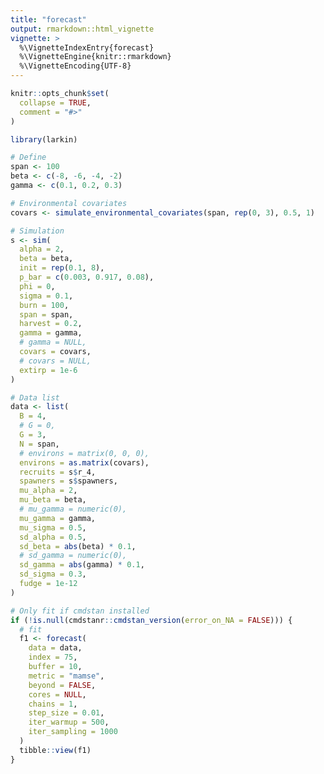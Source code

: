 ```yaml
---
title: "forecast"
output: rmarkdown::html_vignette
vignette: >
  %\VignetteIndexEntry{forecast}
  %\VignetteEngine{knitr::rmarkdown}
  %\VignetteEncoding{UTF-8}
---
```


```r
knitr::opts_chunk$set(
  collapse = TRUE,
  comment = "#>"
)
```

```r
library(larkin)
```

```r
# Define
span <- 100
beta <- c(-8, -6, -4, -2)
gamma <- c(0.1, 0.2, 0.3)

# Environmental covariates
covars <- simulate_environmental_covariates(span, rep(0, 3), 0.5, 1)

# Simulation
s <- sim(
  alpha = 2,
  beta = beta,
  init = rep(0.1, 8),
  p_bar = c(0.003, 0.917, 0.08),
  phi = 0,
  sigma = 0.1,
  burn = 100,
  span = span,
  harvest = 0.2,
  gamma = gamma,
  # gamma = NULL,
  covars = covars,
  # covars = NULL,
  extirp = 1e-6
)

# Data list
data <- list(
  B = 4,
  # G = 0,
  G = 3,
  N = span,
  # environs = matrix(0, 0, 0),
  environs = as.matrix(covars),
  recruits = s$r_4,
  spawners = s$spawners,
  mu_alpha = 2,
  mu_beta = beta,
  # mu_gamma = numeric(0),
  mu_gamma = gamma,
  mu_sigma = 0.5,
  sd_alpha = 0.5,
  sd_beta = abs(beta) * 0.1,
  # sd_gamma = numeric(0),
  sd_gamma = abs(gamma) * 0.1,
  sd_sigma = 0.3,
  fudge = 1e-12
)

```

```r
# Only fit if cmdstan installed
if (!is.null(cmdstanr::cmdstan_version(error_on_NA = FALSE))) {
  # fit
  f1 <- forecast(
    data = data,
    index = 75,
    buffer = 10,
    metric = "mamse",
    beyond = FALSE,
    cores = NULL,
    chains = 1,
    step_size = 0.01,
    iter_warmup = 500,
    iter_sampling = 1000
  )
  tibble::view(f1)
}

```
